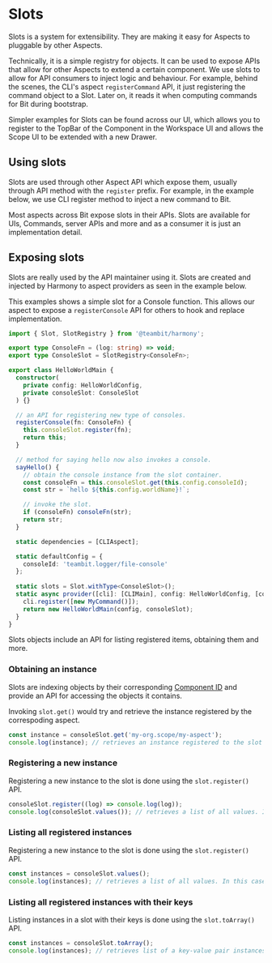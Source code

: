 # Slots

Slots is a system for extensibility. They are making it easy for Aspects to pluggable by other Aspects.

Technically, it is a simple registry for objects. It can be used to expose APIs that allow for other Aspects to extend a certain component.
We use slots to allow for API consumers to inject logic and behaviour. For example, behind the scenes, the CLI's aspect 
`registerCommand` API, it just registering the command object to a Slot. Later on, it reads it when computing commands for Bit during
bootstrap. 

Simpler examples for Slots can be found across our UI, which allows you to register to the TopBar of the Component in the Workspace UI
and allows the Scope UI to be extended with a new Drawer.


## Using slots

Slots are used through other Aspect API which expose them, usually through API method with the `register` prefix.
For example, in the example below, we use CLI register method to inject a new command to Bit.

Most aspects across Bit expose slots in their APIs. Slots are available for UIs, Commands, server APIs and more and as a consumer
it is just an implementation detail.

## Exposing slots

Slots are really used by the API maintainer using it. Slots are created and injected by Harmony to aspect providers as seen
in the example below.

This examples shows a simple slot for a Console function. This allows our aspect to expose a `registerConsole` API for others to hook
and replace implementation.  


```ts
import { Slot, SlotRegistry } from '@teambit/harmony';

export type ConsoleFn = (log: string) => void;
export type ConsoleSlot = SlotRegistry<ConsoleFn>;

export class HelloWorldMain {
  constructor(
    private config: HelloWorldConfig,
    private consoleSlot: ConsoleSlot
  ) {}

  // an API for registering new type of consoles. 
  registerConsole(fn: ConsoleFn) {
    this.consoleSlot.register(fn);
    return this;
  }

  // method for saying hello now also invokes a console.
  sayHello() {
    // obtain the console instance from the slot container.
    const consoleFn = this.consoleSlot.get(this.config.consoleId);
    const str = `hello ${this.config.worldName}!`;

    // invoke the slot.
    if (consoleFn) consoleFn(str);
    return str;
  }

  static dependencies = [CLIAspect];

  static defaultConfig = {
    consoleId: 'teambit.logger/file-console'
  };
  
  static slots = Slot.withType<ConsoleSlot>();
  static async provider([cli]: [CLIMain], config: HelloWorldConfig, [consoleSlot]: [ConsoleSlot]) {
    cli.register([new MyCommand()]);
    return new HelloWorldMain(config, consoleSlot);
  }
}
```

Slots objects include an API for listing registered items, obtaining them and more.

### Obtaining an instance

Slots are indexing objects by their corresponding [Component ID](/components/component-id) and provide an API
for accessing the objects it contains.

Invoking `slot.get()` would try and retrieve the instance registered by the correspoding aspect. 

```ts
const instance = consoleSlot.get('my-org.scope/my-aspect'); 
console.log(instance); // retrieves an instance registered to the slot by 'my-org.scope/my-aspect' if any.
```

### Registering a new instance

Registering a new instance to the slot is done using the `slot.register()` API. 

```ts
consoleSlot.register((log) => console.log(log)); 
console.log(consoleSlot.values()); // retrieves a list of all values. In this case: Function[].
```

### Listing all registered instances

Registering a new instance to the slot is done using the `slot.register()` API. 

```ts
const instances = consoleSlot.values();
console.log(instances); // retrieves a list of all values. In this case: Function[].
```

### Listing all registered instances with their keys

Listing instances in a slot with their keys is done using the `slot.toArray()` API. 

```ts
const instances = consoleSlot.toArray();
console.log(instances); // retrieves list of a key-value pair instances. { 'my-org.scope/my-aspect': Function }
```



